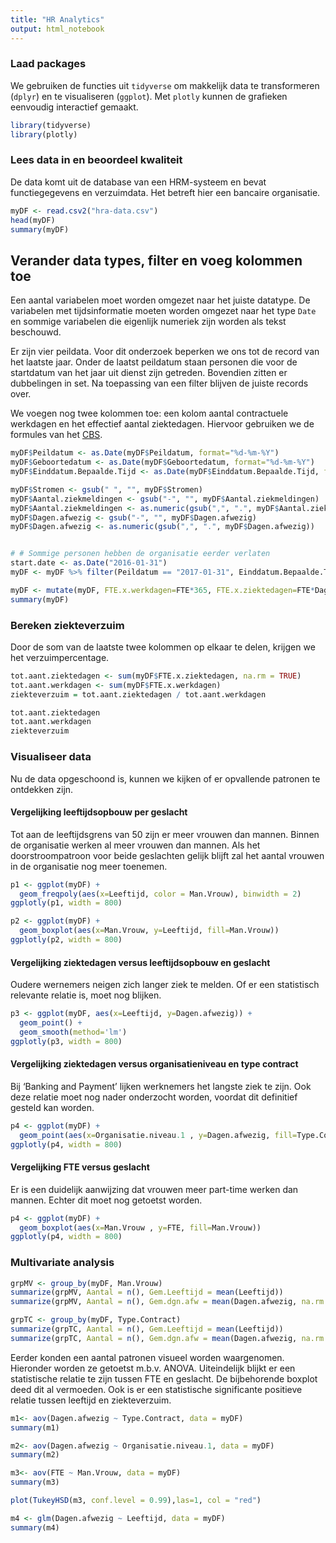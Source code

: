 ```yaml
---
title: "HR Analytics"
output: html_notebook
---
```


### Laad packages
We gebruiken de functies uit `tidyverse` om makkelijk data te transformeren (`dplyr`) en te visualiseren (`ggplot`). Met `plotly` kunnen de grafieken eenvoudig interactief gemaakt.

```r
library(tidyverse)
library(plotly)
```

### Lees data in en beoordeel kwaliteit
De data komt uit de database van een HRM-systeem en bevat functiegegevens en verzuimdata. Het betreft hier een bancaire organisatie.

```r
myDF <- read.csv2("hra-data.csv")
head(myDF)
summary(myDF)
```


## Verander data types, filter en voeg kolommen toe

Een aantal variabelen moet worden omgezet naar het juiste datatype. De variabelen met tijdsinformatie moeten worden omgezet naar het type `Date` en sommige variabelen die eigenlijk numeriek zijn worden als tekst beschouwd.

Er zijn vier peildata. Voor dit onderzoek beperken we ons tot de record van het laatste jaar. Onder de laatst peildatum staan personen die voor de startdatum van het jaar uit dienst zijn getreden. Bovendien zitten er dubbelingen in set. Na toepassing van een filter blijven de juiste records over. 

We voegen nog twee kolommen toe: een kolom aantal contractuele werkdagen en het effectief aantal ziektedagen. Hiervoor gebruiken we de formules van het [CBS](https://www.cbs.nl/nl-nl/deelnemers-enquetes/deelnemers-enquetes/bedrijven/faq/vactures%20en%20ziekteverzuim/hoe-bepaal-ik-het-ziekteverzuimpercentage-).

```r
myDF$Peildatum <- as.Date(myDF$Peildatum, format="%d-%m-%Y")
myDF$Geboortedatum <- as.Date(myDF$Geboortedatum, format="%d-%m-%Y")
myDF$Einddatum.Bepaalde.Tijd <- as.Date(myDF$Einddatum.Bepaalde.Tijd, format="%d-%m-%Y")

myDF$Stromen <- gsub(" ", "", myDF$Stromen)
myDF$Aantal.ziekmeldingen <- gsub("-", "", myDF$Aantal.ziekmeldingen)
myDF$Aantal.ziekmeldingen <- as.numeric(gsub(",", ".", myDF$Aantal.ziekmeldingen))
myDF$Dagen.afwezig <- gsub("-", "", myDF$Dagen.afwezig)
myDF$Dagen.afwezig <- as.numeric(gsub(",", ".", myDF$Dagen.afwezig))


# # Sommige personen hebben de organisatie eerder verlaten
start.date <- as.Date("2016-01-31")
myDF <- myDF %>% filter(Peildatum == "2017-01-31", Einddatum.Bepaalde.Tijd > start.date, Stromen == "")

myDF <- mutate(myDF, FTE.x.werkdagen=FTE*365, FTE.x.ziektedagen=FTE*Dagen.afwezig)
summary(myDF)
```

### Bereken ziekteverzuim

Door de som van de laatste twee kolommen op elkaar te delen, krijgen we het verzuimpercentage.

```r
tot.aant.ziektedagen <- sum(myDF$FTE.x.ziektedagen, na.rm = TRUE)
tot.aant.werkdagen <- sum(myDF$FTE.x.werkdagen)
ziekteverzuim = tot.aant.ziektedagen / tot.aant.werkdagen

tot.aant.ziektedagen
tot.aant.werkdagen
ziekteverzuim

```

### Visualiseer data

Nu de data opgeschoond is, kunnen we kijken of er opvallende patronen te ontdekken zijn.

#### Vergelijking leeftijdsopbouw per geslacht
Tot aan de leeftijdsgrens van 50 zijn er meer vrouwen dan mannen. Binnen de organisatie werken al meer vrouwen dan mannen. Als het doorstroompatroon voor beide geslachten gelijk blijft zal het aantal vrouwen in de organisatie nog meer toenemen.

```r

p1 <- ggplot(myDF) +
  geom_freqpoly(aes(x=Leeftijd, color = Man.Vrouw), binwidth = 2)
ggplotly(p1, width = 800)
```

```r
p2 <- ggplot(myDF) +
  geom_boxplot(aes(x=Man.Vrouw, y=Leeftijd, fill=Man.Vrouw))
ggplotly(p2, width = 800)

```

#### Vergelijking ziektedagen versus leeftijdsopbouw en geslacht
Oudere wernemers neigen zich langer ziek te melden. Of er een statistisch relevante relatie is, moet nog blijken.

```r
p3 <- ggplot(myDF, aes(x=Leeftijd, y=Dagen.afwezig)) +
  geom_point() +
  geom_smooth(method='lm')
ggplotly(p3, width = 800)
```

#### Vergelijking ziektedagen versus organisatieniveau en type contract

Bij 'Banking and Payment' lijken werknemers het langste ziek te zijn. Ook deze relatie moet nog nader onderzocht worden, voordat dit definitief gesteld kan worden.

```r
p4 <- ggplot(myDF) +
  geom_point(aes(x=Organisatie.niveau.1 , y=Dagen.afwezig, fill=Type.Contract))
ggplotly(p4, width = 800)
```

#### Vergelijking FTE versus geslacht

Er is een duidelijk aanwijzing dat vrouwen meer part-time werken dan mannen. Echter dit moet nog getoetst worden.

```r
p4 <- ggplot(myDF) +
  geom_boxplot(aes(x=Man.Vrouw , y=FTE, fill=Man.Vrouw))
ggplotly(p4, width = 800)
```

### Multivariate analysis


```r
grpMV <- group_by(myDF, Man.Vrouw)
summarize(grpMV, Aantal = n(), Gem.Leeftijd = mean(Leeftijd))
summarize(grpMV, Aantal = n(), Gem.dgn.afw = mean(Dagen.afwezig, na.rm = TRUE))
```

```r
grpTC <- group_by(myDF, Type.Contract)
summarize(grpTC, Aantal = n(), Gem.Leeftijd = mean(Leeftijd))
summarize(grpTC, Aantal = n(), Gem.dgn.afw = mean(Dagen.afwezig, na.rm = TRUE))
```

Eerder konden een aantal patronen visueel worden waargenomen. Hieronder worden ze getoetst m.b.v. ANOVA. Uiteindelijk blijkt er een statistische relatie te zijn tussen FTE en geslacht. De bijbehorende boxplot deed dit al vermoeden. Ook is er een statistische significante positieve relatie tussen leeftijd en ziekteverzuim.

```r
m1<- aov(Dagen.afwezig ~ Type.Contract, data = myDF)
summary(m1)

m2<- aov(Dagen.afwezig ~ Organisatie.niveau.1, data = myDF)
summary(m2)

m3<- aov(FTE ~ Man.Vrouw, data = myDF)
summary(m3)

plot(TukeyHSD(m3, conf.level = 0.99),las=1, col = "red")

m4 <- glm(Dagen.afwezig ~ Leeftijd, data = myDF)
summary(m4)

```

